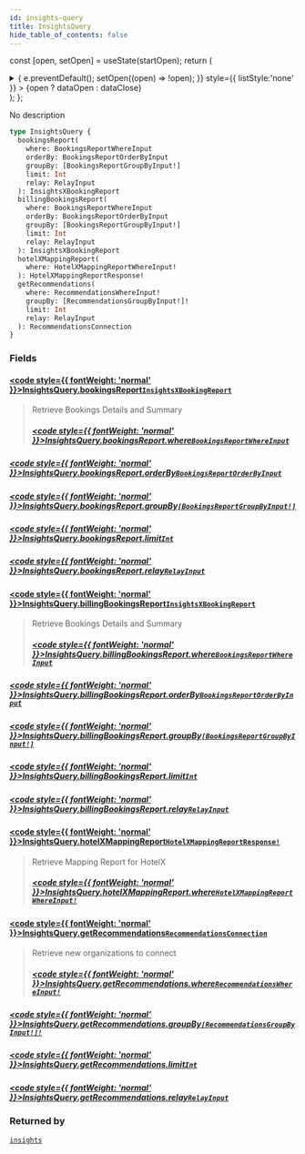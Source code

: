 ```yaml
---
id: insights-query
title: InsightsQuery
hide_table_of_contents: false
---
```






const [open, setOpen] = useState(startOpen);
return (
<details {...(open ? { open: true } : {})} className="details" style={{ border:'none', boxShadow:'none', background:'var(--ifm-background-color)' }}>
<summary
onClick={(e) => {
e.preventDefault();
setOpen((open) => !open);
}}
style={{ listStyle:'none' }} >
{open ? dataOpen : dataClose}
</summary>
{open && children}
</details>
);
};

No description

```graphql
type InsightsQuery {
  bookingsReport(
    where: BookingsReportWhereInput
    orderBy: BookingsReportOrderByInput
    groupBy: [BookingsReportGroupByInput!]
    limit: Int
    relay: RelayInput
  ): InsightsXBookingReport
  billingBookingsReport(
    where: BookingsReportWhereInput
    orderBy: BookingsReportOrderByInput
    groupBy: [BookingsReportGroupByInput!]
    limit: Int
    relay: RelayInput
  ): InsightsXBookingReport
  hotelXMappingReport(
    where: HotelXMappingReportWhereInput!
  ): HotelXMappingReportResponse!
  getRecommendations(
    where: RecommendationsWhereInput!
    groupBy: [RecommendationsGroupByInput!]!
    limit: Int
    relay: RelayInput
  ): RecommendationsConnection
}
```

### Fields

#### [<code style={{ fontWeight: 'normal' }}>InsightsQuery.<b>bookingsReport</b></code>](#)<Bullet />[`InsightsXBookingReport`](/api/objects/insights-xbooking-report) <Badge class="badge badge--secondary" text="object"/>

> Retrieve Bookings Details and Summary
>
> ##### [<code style={{ fontWeight: 'normal' }}>InsightsQuery.bookingsReport.<b>where</b></code>](#)<Bullet />[`BookingsReportWhereInput`](/api/inputs/bookings-report-where-input) <Badge class="badge badge--secondary" text="input"/>

##### [<code style={{ fontWeight: 'normal' }}>InsightsQuery.bookingsReport.<b>orderBy</b></code>](#)<Bullet />[`BookingsReportOrderByInput`](/api/enums/bookings-report-order-by-input) <Badge class="badge badge--secondary" text="enum"/>

>

##### [<code style={{ fontWeight: 'normal' }}>InsightsQuery.bookingsReport.<b>groupBy</b></code>](#)<Bullet />[`[BookingsReportGroupByInput!]`](/api/enums/bookings-report-group-by-input) <Badge class="badge badge--secondary" text="list"/> <Badge class="badge badge--secondary" text="enum"/>

>

##### [<code style={{ fontWeight: 'normal' }}>InsightsQuery.bookingsReport.<b>limit</b></code>](#)<Bullet />[`Int`](/api/scalars/int) <Badge class="badge badge--secondary" text="scalar"/>

>

##### [<code style={{ fontWeight: 'normal' }}>InsightsQuery.bookingsReport.<b>relay</b></code>](#)<Bullet />[`RelayInput`](/api/inputs/relay-input) <Badge class="badge badge--secondary" text="input"/>

>

#### [<code style={{ fontWeight: 'normal' }}>InsightsQuery.<b>billingBookingsReport</b></code>](#)<Bullet />[`InsightsXBookingReport`](/api/objects/insights-xbooking-report) <Badge class="badge badge--secondary" text="object"/>

> Retrieve Bookings Details and Summary
>
> ##### [<code style={{ fontWeight: 'normal' }}>InsightsQuery.billingBookingsReport.<b>where</b></code>](#)<Bullet />[`BookingsReportWhereInput`](/api/inputs/bookings-report-where-input) <Badge class="badge badge--secondary" text="input"/>

##### [<code style={{ fontWeight: 'normal' }}>InsightsQuery.billingBookingsReport.<b>orderBy</b></code>](#)<Bullet />[`BookingsReportOrderByInput`](/api/enums/bookings-report-order-by-input) <Badge class="badge badge--secondary" text="enum"/>

>

##### [<code style={{ fontWeight: 'normal' }}>InsightsQuery.billingBookingsReport.<b>groupBy</b></code>](#)<Bullet />[`[BookingsReportGroupByInput!]`](/api/enums/bookings-report-group-by-input) <Badge class="badge badge--secondary" text="list"/> <Badge class="badge badge--secondary" text="enum"/>

>

##### [<code style={{ fontWeight: 'normal' }}>InsightsQuery.billingBookingsReport.<b>limit</b></code>](#)<Bullet />[`Int`](/api/scalars/int) <Badge class="badge badge--secondary" text="scalar"/>

>

##### [<code style={{ fontWeight: 'normal' }}>InsightsQuery.billingBookingsReport.<b>relay</b></code>](#)<Bullet />[`RelayInput`](/api/inputs/relay-input) <Badge class="badge badge--secondary" text="input"/>

>

#### [<code style={{ fontWeight: 'normal' }}>InsightsQuery.<b>hotelXMappingReport</b></code>](#)<Bullet />[`HotelXMappingReportResponse!`](/api/objects/hotel-xmapping-report-response) <Badge class="badge badge--secondary" text="non-null"/> <Badge class="badge badge--secondary" text="object"/>

> Retrieve Mapping Report for HotelX
>
> ##### [<code style={{ fontWeight: 'normal' }}>InsightsQuery.hotelXMappingReport.<b>where</b></code>](#)<Bullet />[`HotelXMappingReportWhereInput!`](/api/inputs/hotel-xmapping-report-where-input) <Badge class="badge badge--secondary" text="non-null"/> <Badge class="badge badge--secondary" text="input"/>

#### [<code style={{ fontWeight: 'normal' }}>InsightsQuery.<b>getRecommendations</b></code>](#)<Bullet />[`RecommendationsConnection`](/api/objects/recommendations-connection) <Badge class="badge badge--secondary" text="object"/>

> Retrieve new organizations to connect
>
> ##### [<code style={{ fontWeight: 'normal' }}>InsightsQuery.getRecommendations.<b>where</b></code>](#)<Bullet />[`RecommendationsWhereInput!`](/api/inputs/recommendations-where-input) <Badge class="badge badge--secondary" text="non-null"/> <Badge class="badge badge--secondary" text="input"/>

##### [<code style={{ fontWeight: 'normal' }}>InsightsQuery.getRecommendations.<b>groupBy</b></code>](#)<Bullet />[`[RecommendationsGroupByInput!]!`](/api/enums/recommendations-group-by-input) <Badge class="badge badge--secondary" text="non-null"/> <Badge class="badge badge--secondary" text="enum"/>

>

##### [<code style={{ fontWeight: 'normal' }}>InsightsQuery.getRecommendations.<b>limit</b></code>](#)<Bullet />[`Int`](/api/scalars/int) <Badge class="badge badge--secondary" text="scalar"/>

>

##### [<code style={{ fontWeight: 'normal' }}>InsightsQuery.getRecommendations.<b>relay</b></code>](#)<Bullet />[`RelayInput`](/api/inputs/relay-input) <Badge class="badge badge--secondary" text="input"/>

>

### Returned by

[`insights`](/api/queries/insights) <Badge class="badge badge--secondary" text="query"/>
